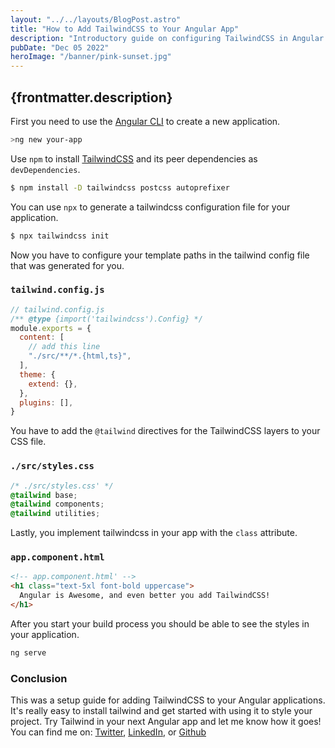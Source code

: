 ---
layout: "../../layouts/BlogPost.astro"
title: "How to Add TailwindCSS to Your Angular App"
description: "Introductory guide on configuring TailwindCSS in Angular applications"
pubDate: "Dec 05 2022"
heroImage: "/banner/pink-sunset.jpg"
---

## {frontmatter.description}

First you need to use the [Angular CLI](https://angular.io/cli) to create a new application.

```sh
>ng new your-app
```

Use `npm` to install [TailwindCSS](https://tailwindcss.com/) and its peer dependencies as `devDependencies`.

```sh
$ npm install -D tailwindcss postcss autoprefixer
```

You can use `npx` to generate a tailwindcss configuration file for your application.

```sh
$ npx tailwindcss init
```

Now you have to configure your template paths in the tailwind config file that was generated for you.

### `tailwind.config.js`

```js
// tailwind.config.js
/** @type {import('tailwindcss').Config} */
module.exports = {
  content: [
    // add this line
    "./src/**/*.{html,ts}",
  ],
  theme: {
    extend: {},
  },
  plugins: [],
}
```

You have to add the `@tailwind` directives for the TailwindCSS layers to your CSS file.

### `./src/styles.css`

```css
/* ./src/styles.css' */
@tailwind base;
@tailwind components;
@tailwind utilities;
```

Lastly, you implement tailwindcss in your app with the `class` attribute.

### `app.component.html`

```html
<!-- app.component.html' -->
<h1 class="text-5xl font-bold uppercase">
  Angular is Awesome, and even better you add TailwindCSS!
</h1>
```

After you start your build process you should be able to see the styles in your application.

```sh
ng serve
```

### Conclusion

This was a setup guide for adding TailwindCSS to your Angular applications. It's really easy to install tailwind and get started with using it to style your project. Try Tailwind in your next Angular app and let me know how it goes! You can find me on: <a href="https://twitter.com/ronjtech" target="_blank" rel="noreferrer noopener">Twitter</a>, <a href="https://www.linkedin.com/in/ronjf/" target="_blank" rel="noreferrer noopener">LinkedIn</a>, or <a href="https://github.com/ronthetech" target="_blank" rel="noreferrer noopener">Github</a>
